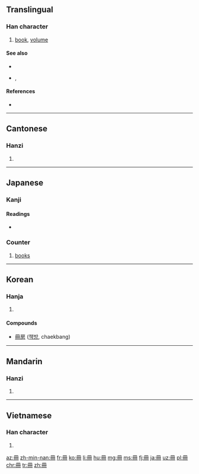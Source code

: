 {{also|册}}
==Translingual==

===Han character===
{{Han char|rn=13|rad=冂|as=03|sn=5|four=7744<sub>0</sub>|canj=月廿 (BT), X月廿 (XBT)|ids=⿻[[冂]][[卄]]}}

# [[book]], [[volume]]

====See also====
* {{l|mul|sc=Hani|本}}
* {{l|mul|sc=Hant|書}}, {{l|mul|sc=Hans|书}}

====References====
* {{Han ref|kx=0129.051|dkj=01515|dj=0289.200|hdz=10099.050|uh=518A|ud=20874|bh=A555|bd=42325}}

----

==Cantonese==

===Hanzi===
{{yue-hanzi|jyut=caak3|y=chaak3|sim=册}}

# {{defn|lang=yue|sort=冂03}}

----

==Japanese==

===Kanji===
{{ja-kanji|grade=6|rs=冂03}}

====Readings====
* {{ja-readings|on=[[さつ]] (satsu), [[さく]] (saku)|kun=[[ふみ]] (fumi)}}

===Counter===
{{ja-pos|さつ|counter}} 

# [[book]]s

----

==Korean==

===Hanja===
{{ko-hanja|hangeul=[[책]]|rv=chaek|mr=ch'aek}}

# {{defn|lang=ko|sort=冂03}}

====Compounds====
* [[冊房]] ([[책방]], chaekbang)

----

==Mandarin==

===Hanzi===
{{cmn-hanzi|sim=册|pin=[[cè]] ([[ce4]])|wg=ts'e<sup>4</sup>}}

# {{defn|lang=cmn|sort=冂03}}

----

==Vietnamese==

===Han character===
{{vi-hantu|[[sách]]|rs=冂03}}

# {{defn|lang=vi|sort=冂03}}

[[az:冊]]
[[zh-min-nan:冊]]
[[fr:冊]]
[[ko:冊]]
[[li:冊]]
[[hu:冊]]
[[mg:冊]]
[[ms:冊]]
[[fj:冊]]
[[ja:冊]]
[[uz:冊]]
[[pl:冊]]
[[chr:冊]]
[[tr:冊]]
[[zh:冊]]